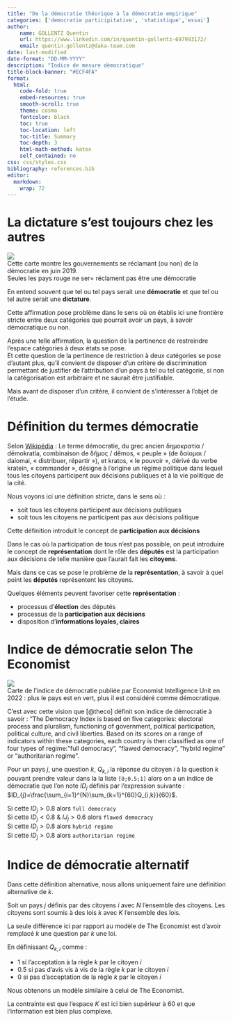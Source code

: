 ```yaml
---
title: "De la démocratie théorique à la démocratie empirique"
categories: ['democratie participitative', 'statistique','essai']
author:
    name: GOLLENTZ Quentin
    url: https://www.linkedin.com/in/quentin-gollentz-697993172/
    email: quentin.gollentz@daka-team.com
date: last-modified
date-format: "DD-MM-YYYY"
description: "Indice de mesure démocratique"
title-block-banner: "#ECF4FA"
format: 
  html:
    code-fold: true
    embed-resources: true
    smooth-scroll: true
    theme: cosmo
    fontcolor: black
    toc: true
    toc-location: left
    toc-title: Summary
    toc-depth: 3
    html-math-method: katex
    self_contained: no
css: css/styles.css
bibliography: references.bib
editor: 
  markdown: 
    wrap: 72
---
```


#  La dictature s'est toujours chez les autres

![](img/democracy_claims.png)       
Cette carte montre les gouvernements se réclamant (ou non) de la démocratie en juin 2019.       
Seules les pays rouge ne ser= réclament pas être une démocratie

En entend souvent que tel ou tel pays serait une **démocratie** et que
tel ou tel autre serait une **dictature**.

Cette affirmation pose problème dans le sens où on établis ici une
frontière stricte entre deux catégories que pourrait avoir un pays, à
savoir démocratique ou non.

Après une telle affirmation, la question de la pertinence de restreindre
l'espace catégories à deux états se pose.\
Et cette question de la pertinence de restriction à deux catégories se
pose d'autant plus, qu'il convient de disposer d'un critère de
discrimination permettant de justifier de l'attribution d'un pays à tel
ou tel catégorie, si non la catégorisation est arbitraire et ne saurait
être justifiable.

Mais avant de disposer d'un critère, il convient de s'intéresser à l'objet de l'étude.

#  Définition du termes démocratie

Selon [Wikipédia](https://fr.wikipedia.org/wiki/D%C3%A9mocratie) : Le
terme démocratie, du grec ancien δημοκρατία / dēmokratía, combinaison de
δῆμος / dêmos, « peuple » (de δαίομαι / daíomai, « distribuer, répartir
»), et kratos, « le pouvoir », dérivé du verbe kratein, « commander »,
désigne à l'origine un régime politique dans lequel tous les citoyens
participent aux décisions publiques et à la vie politique de la cité.

Nous voyons ici une définition stricte, dans le sens où :

-   soit tous les citoyens participent aux décisions publiques
-   soit tous les citoyens ne participent pas aux décisions politique

Cette définition introduit le concept de **participation aux décisions**

Dans le cas où la participation de tous n'est pas possible, on peut
introduire le concept de **représentation** dont le rôle des
**députés** est la participation aux décisions de telle manière que
l'aurait fait les **citoyens**.

Mais dans ce cas se pose le problème de la **représentation**, à savoir
à quel point les **députés** représentent les citoyens.

Quelques éléments peuvent favoriser cette **représentation** :        

-   processus d'**élection** des députés
-   processus de la **participation aux décisions** 
-   disposition d'**informations loyales, claires** 

#  Indice de démocratie selon The Economist

![](img/democracy_index_the.png)       
Carte de l'indice de démocratie publiée par Economist Intelligence Unit en 2022 : plus le pays est en vert, plus il est considéré comme démocratique.

C'est avec cette vision que [@theco] définit son indice de démocratie à
savoir : "The Democracy Index is based on five categories: electoral
process and pluralism, functioning of government, political
participation, political culture, and civil liberties. Based on its
scores on a range of indicators within these categories, each country is
then classified as one of four types of regime: "full democracy",
"flawed democracy", "hybrid regime" or "authoritarian regime".

Pour un pays $j$, une question $k$, $Q_{k,i}$ la réponse du citoyen $i$ à la question $k$ pouvant prendre valeur dans la la liste `[0;0.5;1]`  alors on a un indice de démocratie que l'on note $ID_{j}$ définis par l'expression suivante : $ID_{j}=\frac{\sum_{i=1}^{N}\sum_{k=1}^{60}Q_{i,k}}{60}$.       
    
Si cette $ID_{j}>0.8$ alors `full democracy`      
Si cette $ID_{j}<0.8$ & $IJ_{j}>0.6$  alors `flawed democracy`        
Si cette $ID_{j}>0.8$ alors `hybrid regime`        
Si cette $ID_{j}>0.8$ alors `authoritarian regime`

# Indice de démocratie alternatif

Dans cette définition alternative, nous allons uniquement faire une définition alternative de $k$.

Soit un pays $j$ définis par des citoyens $i$ avec $N$ l'ensemble des citoyens.
Les citoyens sont soumis à des lois $k$ avec $K$ l'ensemble des lois.
    
La seule différence ici par rapport au modèle de The Economist est d'avoir remplacé $k$ une question par $k$ une loi.        

En définissant $Q_{k,i}$ comme :        

-   $1$ si l'acceptation à la règle $k$ par le citoyen $i$
-   $0.5$ si pas d'avis vis à vis de la règle $k$ par le citoyen $i$
-   $0$ si pas d'acceptation de la règle $k$ par le citoyen $i$

Nous obtenons un modèle similaire à celui de The Economist.       
    
La contrainte est que l'espace $K$ est ici bien supérieur à 60 et que l'information est bien plus complexe.   

